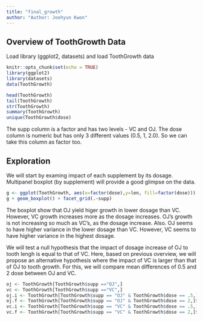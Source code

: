 ```yaml
---
title: "final_growth"
author: "Author: Joohyun Kwon"
---
```


## Overview of ToothGrowth Data

Load library (ggplot2, datasets) and load ToothGrowth data
```r
knitr::opts_chunk$set(echo = TRUE)
library(ggplot2)
library(datasets)
data(ToothGrowth)
```

```r
head(ToothGrowth)
tail(ToothGrowth)
str(ToothGrowth)
summary(ToothGrowth)
unique(ToothGrowth$dose)
```

The supp column is a factor and has two levels - VC and OJ. The dose column is numeric but has only 3 different values (0.5, 1, 2.0). So we can take this column as factor too.

## Exploration

We will start by examing impact of each supplement by its dosage. Multipanel boxplot (by supplement) will provide a good glimpse on the data.

```r
g <- ggplot(ToothGrowth, aes(x=factor(dose),y=len, fill=factor(dose)))
g + geom_boxplot() + facet_grid(.~supp)
```

The boxplot show that OJ yield higer growth in lower dosage than VC. However, VC growth increases more as the dosage increases. OJ's growth is not increasing so much as VC's, as the dosage increase. Also. OJ seems to have higher variance in the lower dosage than VC. However, VC seems to have higher variance in the highest dosage.

We will test a null hypothesis that the impact of dosage increase of OJ to tooth lengh is equal to that of VC. Here, based on previous overview, we will propose an alternative hypothesis where the impact of VC is larger than that of OJ to tooth growth. For this, we will compare mean differences of 0.5 and 2 dose between OJ and VC.

```r
oj <- ToothGrowth[ToothGrowth$supp =="OJ",]
vc <- ToothGrowth[ToothGrowth$supp =="VC",]
oj.i <- ToothGrowth[ToothGrowth$supp == "OJ" & ToothGrowth$dose == .5,]$len
oj.f <- ToothGrowth[ToothGrowth$supp == "OJ" & ToothGrowth$dose == 2,]$len
vc.i <- ToothGrowth[ToothGrowth$supp == "VC" & ToothGrowth$dose == .5,]$len
vc.f <- ToothGrowth[ToothGrowth$supp == "VC" & ToothGrowth$dose == 2,]$len
```

